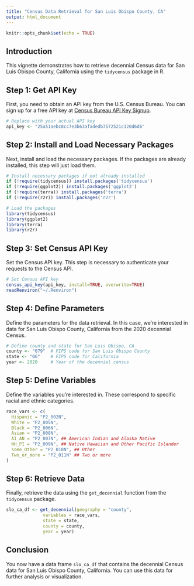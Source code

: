 ```yaml
---
title: "Census Data Retrieval for San Luis Obispo County, CA"
output: html_document
---
```


```r
knitr::opts_chunk$set(echo = TRUE)
```

## Introduction

This vignette demonstrates how to retrieve decennial Census data for San Luis Obispo County, California using the `tidycensus` package in R.

## Step 1: Get API Key

First, you need to obtain an API key from the U.S. Census Bureau. You can sign up for a free API key at [Census Bureau API Key Signup](https://api.census.gov/data/key_signup.html).

```r
# Replace with your actual API key
api_key <- "25a51aebc8cc7e3b63afadedb7572521c320d6d6"
```

## Step 2: Install and Load Necessary Packages

Next, install and load the necessary packages. If the packages are already installed, this step will just load them.

```r
# Install necessary packages if not already installed
if (!require(tidycensus)) install.packages('tidycensus')
if (!require(ggplot2)) install.packages('ggplot2')
if (!require(terra)) install.packages('terra')
if (!require(r2r)) install.packages('r2r')

# Load the packages
library(tidycensus)
library(ggplot2)
library(terra)
library(r2r)
```

## Step 3: Set Census API Key

Set the Census API key. This step is necessary to authenticate your requests to the Census API.

```r
# Set Census API key
census_api_key(api_key, install=TRUE, overwrite=TRUE)
readRenviron("~/.Renviron")
```

## Step 4: Define Parameters

Define the parameters for the data retrieval. In this case, we're interested in data for San Luis Obispo County, California from the 2020 decennial Census.

```r
# Define county and state for San Luis Obispo, CA
county <- "079"  # FIPS code for San Luis Obispo County
state <- "06"    # FIPS code for California
year <- 2020     # Year of the decennial census
```

## Step 5: Define Variables

Define the variables you're interested in. These correspond to specific racial and ethnic categories.

```r
race_vars <- c(
  Hispanic = "P2_002N",
  White = "P2_005N",
  Black = "P2_006N",
  Asian = "P2_008N",
  AI_AN = "P2_007N", ## American Indian and Alaska Native
  NH_PI = "P2_009N", ## Native Hawaiian and Other Pacific Islander
  some_Other = "P2_010N", ## Other
  Two_or_more = "P2_011N" ## Two or more
)
```

## Step 6: Retrieve Data

Finally, retrieve the data using the `get_decennial` function from the `tidycensus` package.

```r
slo_ca_df <- get_decennial(geography = "county", 
              variables = race_vars, 
              state = state, 
              county = county, 
              year = year)
```

## Conclusion

You now have a data frame `slo_ca_df` that contains the decennial Census data for San Luis Obispo County, California. You can use this data for further analysis or visualization.
